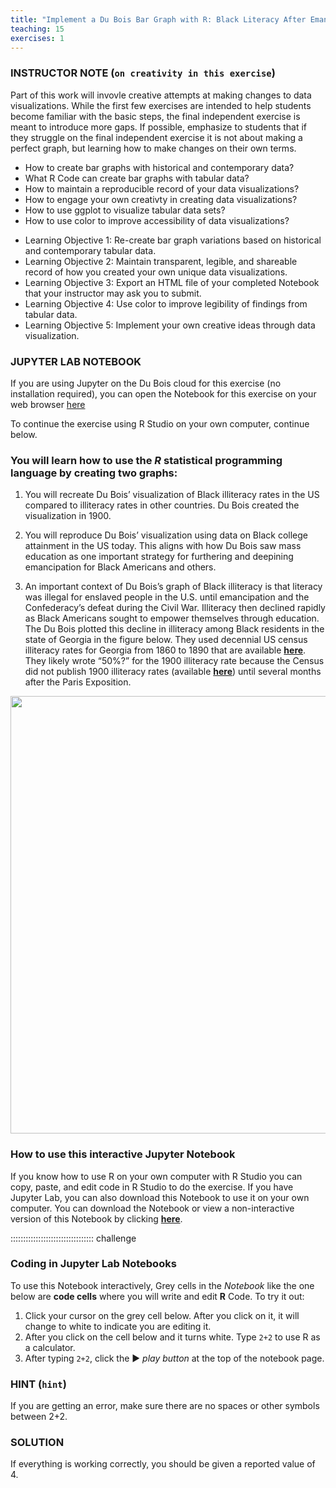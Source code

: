 ```yaml
---
title: "Implement a Du Bois Bar Graph with R: Black Literacy After Emancipation"
teaching: 15
exercises: 1
---
```


::::::::::::::::::: instructor

### INSTRUCTOR NOTE (`on creativity in this exercise`)

Part of this work will invovle creative attempts at making changes to data visualizations. While the first few exercises are intended to help students become familiar with the basic steps, the final independent exercise is meant to introduce more gaps. If possible, emphasize to students that if they struggle on the final independent exercise it is not about making a perfect graph, but learning how to make changes on their own terms.

::::::::::::::::::::::::::::::

:::::::::::::::::::::::::::::::::::::: questions 

- How to create bar graphs with historical and contemporary data?
- What R Code can create bar graphs with tabular data?
- How to maintain a reproducible record of your data visualizations?
- How to engage your own creativty in creating data visualizations?
- How to use ggplot to visualize tabular data sets?
- How to use color to improve accessibility of data visualizations?

::::::::::::::::::::::::::::::::::::::::::::::::

::::::::::::::::::::::::::::::::::::: objectives

- Learning Objective 1: Re-create bar graph variations based on historical and contemporary tabular data.
- Learning Objective 2: Maintain transparent, legible, and shareable record of how you created your own unique data visualizations.
- Learning Objective 3: Export an HTML file of your completed Notebook that your instructor may ask you to submit.
- Learning Objective 4: Use color to improve legibility of findings from tabular data.
- Learning Objective 5: Implement your own creative ideas through data visualization.

::::::::::::::::::::::::::::::::::::::::::::::::

::::::::::::::::: prereq

### JUPYTER LAB NOTEBOOK

If you are using Jupyter on the Du Bois cloud for this exercise (no installation required),
you can open the Notebook for this exercise on your web browser [here](https://dubois.2i2c.cloud/hub/user-redirect/git-pull?repo=https%3A%2F%2Fgithub.com%2FHigherEdData%2FDu-Bois-STEM&urlpath=tree%2FDu-Bois-STEM%2Fr_literacy_biodiversity_dubois.ipynb&branch=main)

To continue the exercise using R Studio on your own computer, continue below.

::::::::::::::::::::::::

### You will learn how to use the *R* statistical programming language by creating two graphs:

1. You will recreate Du Bois' visualization of Black illiteracy rates in the US compared to illiteracy rates in other countries. Du Bois created the visualization in 1900.

2. You will reproduce Du Bois' visualization using data on Black college attainment in the US today. This aligns with how Du Bois saw mass education as one important strategy for furthering and deepining emancipation for Black Americans and others.

3. An important context of Du Bois's graph of Black illiteracy is that literacy was illegal for enslaved people in the U.S. until emancipation and the Confederacy's defeat during the Civil War. Illiteracy then declined rapidly as Black Americans sought to empower themselves through education. The Du Bois plotted this decline in illiteracy among Black residents in the state of Georgia in the figure below. They used decennial US census illiteracy rates for Georgia from 1860 to 1890 that are available **[here](https://babel.hathitrust.org/cgi/pt?id=njp.32101025729177&seq=49)**. They likely wrote "50%?" for the 1900 illiteracy rate because the Census did not publish 1900 illiteracy rates (available **[here](https://www2.census.gov/library/publications/decennial/1900/bulletins/demographic/8-negroes-in-us-part-1.pdf)**) until several months after the Paris Exposition.

<div>
<img src="https://github.com/ajstarks/dubois-data-portraits/blob/master/plate14/original-plate-14.jpg?raw=true" width="700" />
</div>

### How to use this interactive **Jupyter Notebook**

If you know how to use R on your own computer with R Studio you can copy, paste, and edit code in R Studio to do the exercise. If you have Jupyter Lab, you can also download this Notebook to use it on your own computer. You can download the Notebook or view a non-interactive version of this Notebook by clicking **[here](https://github.com/HigherEdData/Du-Bois-STEM/blob/main/r_literacy_dubois.ipynb)**.

::::::::::::::::::::::::::::::::: challenge

### Coding in Jupyter Lab Notebooks

To use this Notebook interactively, Grey cells in the *Notebook* like the one below are **code cells** where you will write and edit **R** Code. To try it out:

1. Click your cursor on the grey cell below. After you click on it, it will change to white to indicate you are editing it.
2. After you click on the cell below and it turns white. Type ```2+2``` to use R as a calculator.
3. After typing ```2+2```, click the <span class="play-button">&#9654;</span> *play button* at the top of the notebook page.

::::::::::::::::: hint

### HINT (`hint`)

If you are getting an error, make sure there are no spaces or other symbols between 2+2.

::::::::::::::::::::::

::::::::::::::::: solution

### SOLUTION

If everything is working correctly, you should be given a reported value of 4.

::::::::::::::::::::::::::



[r-markdown]: https://rmarkdown.rstudio.com/
